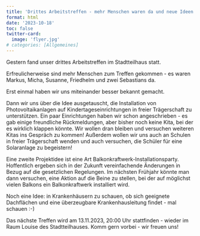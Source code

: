 ```yaml
---
title: 'Drittes Arbeitstreffen - mehr Menschen waren da und neue Ideen'
format: html
date: '2023-10-18'
toc: false
twitter-card:
  image: 'flyer.jpg'
# categories: [Allgemeines]
---
```


Gestern fand unser drittes Arbeitstreffen im Stadtteilhaus statt. 

Erfreulicherweise sind mehr Menschen zum Treffen gekommen - es waren Markus, Micha, Susanne, Friedhelm und zwei Sebastians da.

Erst einmal haben wir uns miteinander besser bekannt gemacht.

Dann wir uns über die Idee ausgetauscht, die Installation von Photovoltaikanlagen auf Kindertageseinrichtungen in freier Trägerschaft zu unterstützen. Ein paar Einrichtungen haben wir schon angeschrieben - es gab einige freundliche Rückmeldungen, aber bisher noch keine Kita, bei der es wirklich klappen könnte. Wir wollen dran bleiben und versuchen weiteren Kitas ins Gespräch zu kommen! Außerdem wollen wir uns auch an Schulen in freier Trägerschaft wenden und auch versuchen, die Schüler für eine Solaranlage zu begeistern!

Eine zweite Projektidee ist eine Art Balkonkraftwerk-Installationsparty. Hoffentlich ergeben sich in der Zukunft vereinfachende Änderungen in Bezug auf die gesetzlichen Regelungen. Im nächsten Frühjahr könnte man dann versuchen, eine Aktion auf die Beine zu stellen, bei der auf möglichst vielen Balkons ein Balkonkraftwerk installiert wird. 

Noch eine Idee: in Krankenhäusern zu schauen, ob sich geeignete Dachflächen und eine überzeugbare Krankenhausleitung findet - mal schauen :-)

Das nächste Treffen wird am 13.11.2023, 20:00 Uhr stattfinden - wieder im Raum Louise des Stadtteilhauses. Komm gern vorbei - wir freuen uns!

